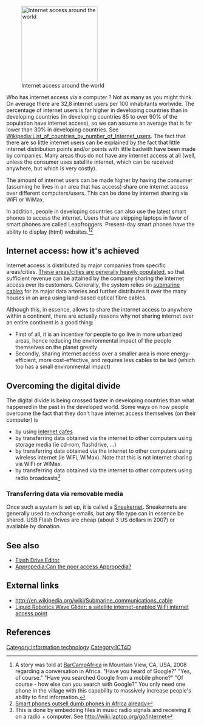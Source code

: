 [[File:InternetPenetrationWorldMap.png|thumb|right|200px|Internet access around the world]]

Who has internet access via a computer ? Not as many as you might think. On average there are 32,8 internet users per 100 inhabitants worlwide. The percentage of internet users is far higher in developing countries than in developing countries (in developing countries 85 to over 90% of the population have internet access), so we can assume an average that is far lower than 30% in developing countries. See [http://en.wikipedia.org/wiki/List_of_countries_by_number_of_Internet_users Wikipedia:List_of_countries_by_number_of_Internet_users]. The fact that there are so little internet users can be explained by the fact that little internet distribution points and/or points with little badwith have been made by companies. Many areas thus do not have any internet access at all (well, unless the consumer uses satellite internet, which can be received anywhere, but which is very costly).

The amount of internet users can be made higher by having the consumer (assuming he lives in an area that has access) share one internet access over different computers/users. This can be done by internet sharing via WiFi or WiMax.

In addition, people in developing countries can also use the latest smart phones to access the internet. Users that are skipping laptops in favor of smart phones are called Leapfroggers. Present-day smart phones have the ability to display (html) websites.<ref>A story was told at [http://barcampafrica.com/ BarCampAfrica] in Mountain View, CA, USA, 2008 regarding a conversation in Africa. "Have you heard of Google?" "Yes, of course." "Have you searched Google from a mobile phone?" "Of course - how else can you search with Google?" You only need one phone in the village with this capability to massively increase people's ability to find information.</ref><ref>[http://whiteafrican.com/2009/08/25/should-we-be-building-sms-or-internet-services-for-africa/ Smart phones outsell dumb phones in Africa already]</ref>

==Internet access: how it's achieved==
Internet access is distributed by major companies from specific areas/cities. [[Urbanization|These areas/cities are generally heavily populated]], so that sufficient revenue can be attained by the company sharing the internet access over its customers. Generally, the system relies on [http://chromosome.files.wordpress.com/2008/12/2236276483-8c9e6a9529-o.jpg submarine cables] for its major data arteries and further distributes it over the many houses in an area using land-based optical fibre cables.

Although this, in essence, allows to share the internet access to anywhere within a continent, there are actually reasons why not sharing internet over an entire continent is a good thing:
* First of all, it is an incentive for people to go live in more urbanized areas, hence reducing the environmental impact of the people themselves on the planet greatly
* Secondly, sharing internet access over a smaller area is more energy-efficient, more cost-effective, and requires less cables to be laid (which too has a small environmental impact)

==Overcoming the digital divide==
The digital divide is being crossed faster in developing countries than what happened in the past in the developed world. Some ways on how people overcome the fact that they don't have internet access themselves (on their computer) is 
* by using [[internet cafe]]s
* by transferring data obtained via the internet to other computers using storage media (ie cd-rom, flashdrive, ...)
* by transferring data obtained via the internet to other computers using wireless internet (ie WiFi, WiMax). Note that this is not internet sharing via WiFi or WiMax.
* by transferring data obtained via the internet to other computers using radio broadcasts<ref>This is done by embedding files in music radio signals and receiving it on a radio + computer. See http://wiki.laptop.org/go/Internet</ref>
===Transferring data via removable media===
Once such a system is set up, it is called a [http://wiki.laptop.org/go/Sneakernet Sneakernet]. Sneakernets are generally used to exchange emails, but any file type can in essence be shared. USB Flash Drives are cheap (about 3 US dollars in 2007) or available by donation.

==See also==
* [[Flash Drive Editor]]
* [[Appropedia:Can the poor access Appropedia?]]

==External links==
* http://en.wikipedia.org/wiki/Submarine_communications_cable
* [http://liquidr.com/ Liquid Robotics Wave Glider: a satellite internet-enabled WiFi internet access point]

==References==
{{reflist}}

[[Category:Information technology]]
[[Category:ICT4D]]